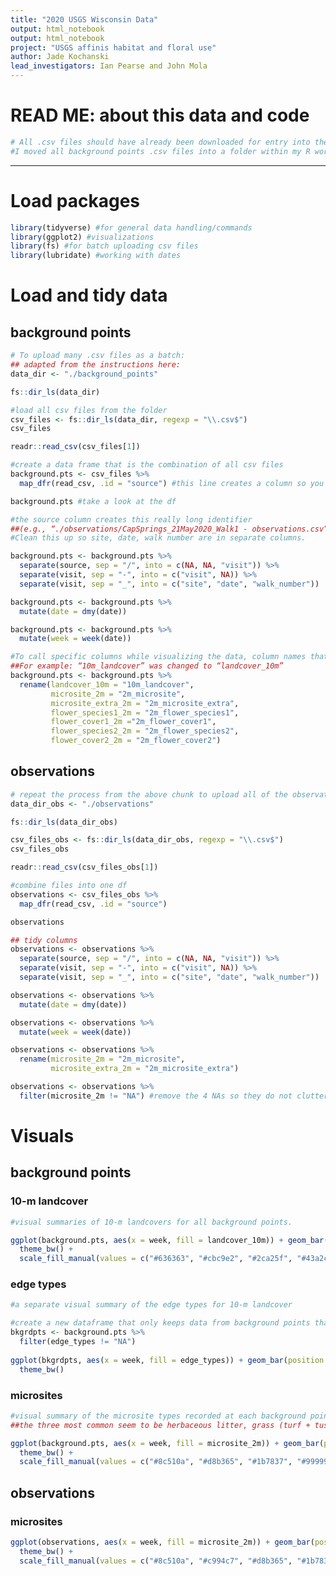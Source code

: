 ---
title: "2020 USGS Wisconsin Data"
output: html_notebook
output: html_notebook
project: "USGS affinis habitat and floral use"
author: Jade Kochanski
lead_investigators: Ian Pearse and John Mola
---
# READ ME: about this data and code
```{r}
# All .csv files should have already been downloaded for entry into the Google Form. There are separate .csv files for the background points and observations at each unique site/date survey.
#I moved all background points .csv files into a folder within my R working directory. I also moved all of the observation .csv files into a folder in my R working directory.
```

---
# Load packages
```{r}
library(tidyverse) #for general data handling/commands
library(ggplot2) #visualizations
library(fs) #for batch uploading csv files
library(lubridate) #working with dates
```

# Load and tidy data
## background points
```{r}
# To upload many .csv files as a batch:
## adapted from the instructions here:
data_dir <- "./background_points" 

fs::dir_ls(data_dir)

#load all csv files from the folder
csv_files <- fs::dir_ls(data_dir, regexp = "\\.csv$")
csv_files

readr::read_csv(csv_files[1])

#create a data frame that is the combination of all csv files
background.pts <- csv_files %>% 
  map_dfr(read_csv, .id = "source") #this line creates a column so you know which csv file the observation originated from.

background.pts #take a look at the df

#the source column creates this really long identifier 
##(e.g., “./observations/CapSprings_21May2020_Walk1 - observations.csv”)
#Clean this up so site, date, walk number are in separate columns. 

background.pts <- background.pts %>%
  separate(source, sep = "/", into = c(NA, NA, "visit")) %>%
  separate(visit, sep = "-", into = c("visit", NA)) %>%
  separate(visit, sep = "_", into = c("site", "date", "walk_number"))

background.pts <- background.pts %>%
  mutate(date = dmy(date))

background.pts <- background.pts %>%
  mutate(week = week(date))

#To call specific columns while visualizing the data, column names that began with a number needed to be renamed.
##For example: “10m_landcover” was changed to “landcover_10m”
background.pts <- background.pts %>%
  rename(landcover_10m = "10m_landcover",
         microsite_2m = "2m_microsite",
         microsite_extra_2m = "2m_microsite_extra",
         flower_species1_2m = "2m_flower_species1",
         flower_cover1_2m ="2m_flower_cover1",
         flower_species2_2m = "2m_flower_species2",
         flower_cover2_2m = "2m_flower_cover2")

```

## observations
```{r}
# repeat the process from the above chunk to upload all of the observation csv files
data_dir_obs <- "./observations"

fs::dir_ls(data_dir_obs)

csv_files_obs <- fs::dir_ls(data_dir_obs, regexp = "\\.csv$")
csv_files_obs

readr::read_csv(csv_files_obs[1])

#combine files into one df
observations <- csv_files_obs %>% 
  map_dfr(read_csv, .id = "source")

observations

## tidy columns
observations <- observations %>%
  separate(source, sep = "/", into = c(NA, NA, "visit")) %>%
  separate(visit, sep = "-", into = c("visit", NA)) %>%
  separate(visit, sep = "_", into = c("site", "date", "walk_number")) 

observations <- observations %>%
  mutate(date = dmy(date))

observations <- observations %>%
  mutate(week = week(date))

observations <- observations %>%
  rename(microsite_2m = "2m_microsite",
         microsite_extra_2m = "2m_microsite_extra")

observations <- observations %>%
  filter(microsite_2m != "NA") #remove the 4 NAs so they do not clutter the graph later
```

# Visuals
## background points
### 10-m landcover
```{r}
#visual summaries of 10-m landcovers for all background points.

ggplot(background.pts, aes(x = week, fill = landcover_10m)) + geom_bar(stat = "count") +
  theme_bw() +  
  scale_fill_manual(values = c("#636363", "#cbc9e2", "#2ca25f", "#43a2ca","#006d2c"))

```

### edge types
```{r}
#a separate visual summary of the edge types for 10-m landcover

#create a new dataframe that only keeps data from background points that were recorded as edge.
bkgrdpts <- background.pts %>%
  filter(edge_types != "NA")
  
ggplot(bkgrdpts, aes(x = week, fill = edge_types)) + geom_bar(position = "stack", width = 0.75) + 
  theme_bw()
```

### microsites
```{r}
#visual summary of the microsite types recorded at each background point. 
##the three most common seem to be herbaceous litter, grass (turf + tussock), and leaf litter

ggplot(background.pts, aes(x = week, fill = microsite_2m)) + geom_bar(position = "stack", width = 0.75) + 
  theme_bw() +  
  scale_fill_manual(values = c("#8c510a", "#d8b365", "#1b7837", "#999999", "#91cf60", "#1a9850", "#ec7014")) #i made the colors so they made sense to me (e.g., brown for bareground or soil) but they can be changed to anything
```

## observations 
### microsites
```{r}
ggplot(observations, aes(x = week, fill = microsite_2m)) + geom_bar(position = "stack", width = 0.75) + 
  theme_bw() +  
  scale_fill_manual(values = c("#8c510a", "#c994c7", "#d8b365", "#1b7837", "#7fbf7b", "#999999", "#91cf60", "#1a9850", "#ec7014"))

```


